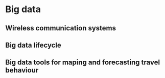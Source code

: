 # Big data {#big}

## Wireless communication systems {#wireless_com}

## Big data lifecycle {#bd_life}

## Big data tools for maping and forecasting travel behaviour {#bd_tool_maping}